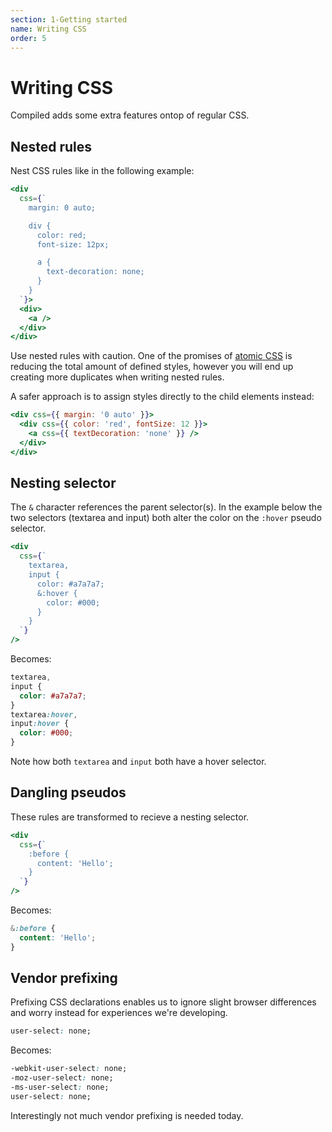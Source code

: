 ```yaml
---
section: 1-Getting started
name: Writing CSS
order: 5
---
```


# Writing CSS

Compiled adds some extra features ontop of regular CSS.

## Nested rules

Nest CSS rules like in the following example:

```jsx
<div
  css={`
    margin: 0 auto;

    div {
      color: red;
      font-size: 12px;

      a {
        text-decoration: none;
      }
    }
  `}>
  <div>
    <a />
  </div>
</div>
```

Use nested rules with caution.
One of the promises of [atomic CSS](/atomic-css) is reducing the total amount of defined styles,
however you will end up creating more duplicates when writing nested rules.

A safer approach is to assign styles directly to the child elements instead:

```jsx
<div css={{ margin: '0 auto' }}>
  <div css={{ color: 'red', fontSize: 12 }}>
    <a css={{ textDecoration: 'none' }} />
  </div>
</div>
```

## Nesting selector

The `&` character references the parent selector(s).
In the example below the two selectors (textarea and input) both alter the color on the `:hover` pseudo selector.

```jsx
<div
  css={`
    textarea,
    input {
      color: #a7a7a7;
      &:hover {
        color: #000;
      }
    }
  `}
/>
```

Becomes:

```css
textarea,
input {
  color: #a7a7a7;
}
textarea:hover,
input:hover {
  color: #000;
}
```

Note how both `textarea` and `input` both have a hover selector.

## Dangling pseudos

These rules are transformed to recieve a nesting selector.

```jsx
<div
  css={`
    :before {
      content: 'Hello';
    }
  `}
/>
```

Becomes:

```css
&:before {
  content: 'Hello';
}
```

## Vendor prefixing

Prefixing CSS declarations enables us to ignore slight browser differences and worry instead for experiences we're developing.

```css
user-select: none;
```

Becomes:

```css
-webkit-user-select: none;
-moz-user-select: none;
-ms-user-select: none;
user-select: none;
```

Interestingly not much vendor prefixing is needed today.
